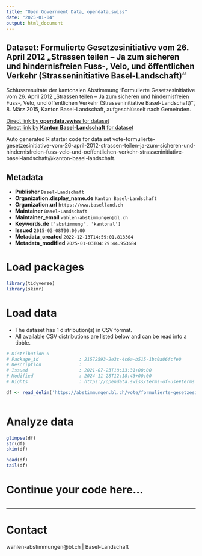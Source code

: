 ```yaml
---
title: "Open Government Data, opendata.swiss"
date: "2025-01-04"
output: html_document
---
```


## Dataset: Formulierte Gesetzesinitiative vom 26. April 2012 „Strassen teilen – Ja zum sicheren und hindernisfreien Fuss-, Velo, und öffentlichen Verkehr (Strasseninitiative Basel-Landschaft)“

Schlussresultate der kantonalen Abstimmung 'Formulierte Gesetzesinitiative vom 26. April 2012 „Strassen teilen – Ja zum sicheren und hindernisfreien Fuss-, Velo, und öffentlichen Verkehr (Strasseninitiative Basel-Landschaft)“', 8. März 2015, Kanton Basel-Landschaft, aufgeschlüsselt nach Gemeinden.

[Direct link by **opendata.swiss** for dataset](https://opendata.swiss/de/dataset/formulierte-gesetzesinitiative-vom-26-april-2012-strassen-teilen-ja-zum-sicheren-und-hindernisf)<br>
[Direct link by **Kanton Basel-Landschaft** for dataset](https://abstimmungen.bl.ch/vote/formulierte-gesetzesinitiative-vom-26-april-2012-strassen-teilen-ja-zum-sicheren-und-hindernisfreien-fuss-velo-und-oeffentlichen-verkehr-strasseninitiative-basel-landschaft/data)

Auto generated R starter code for data set vote-formulierte-gesetzesinitiative-vom-26-april-2012-strassen-teilen-ja-zum-sicheren-und-hindernisfreien-fuss-velo-und-oeffentlichen-verkehr-strasseninitiative-basel-landschaft@kanton-basel-landschaft.

## Metadata

- **Publisher** `Basel-Landschaft`
- **Organization.display_name.de** `Kanton Basel-Landschaft`
- **Organization.url** `https://www.baselland.ch`
- **Maintainer** `Basel-Landschaft`
- **Maintainer_email** `wahlen-abstimmungen@bl.ch`
- **Keywords.de** `['abstimmung', 'kantonal']`
- **Issued** `2015-03-08T00:00:00`
- **Metadata_created** `2022-12-13T14:59:01.813304`
- **Metadata_modified** `2025-01-03T04:29:44.953684`


# Load packages

```r

library(tidyverse)
library(skimr)

```

# Load data

-   The dataset has 1 distribution(s) in CSV format.
-   All available CSV distributions are listed below and can be read into a tibble.

```r

# Distribution 0
# Package_id               : 21572593-2e3c-4c6a-b515-1bc0a06fcfe0
# Description              : 
# Issued                   : 2021-07-23T18:33:31+00:00
# Modified                 : 2024-11-28T12:18:43+00:00
# Rights                   : https://opendata.swiss/terms-of-use#terms_by

df <- read_delim('https://abstimmungen.bl.ch/vote/formulierte-gesetzesinitiative-vom-26-april-2012-strassen-teilen-ja-zum-sicheren-und-hindernisfreien-fuss-velo-und-oeffentlichen-verkehr-strasseninitiative-basel-landschaft/data-csv')



```

# Analyze data

```r

glimpse(df)
str(df)
skim(df)

head(df)
tail(df)

```

# Continue your code here...

```r

```

------------------------------------------------------------------------

# Contact

wahlen-abstimmungen@bl.ch | Basel-Landschaft
